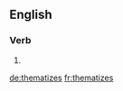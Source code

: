 
==English==

===Verb===
{{head|en|verb form}}

# {{en-third-person singular of|thematize}}

[[de:thematizes]]
[[fr:thematizes]]